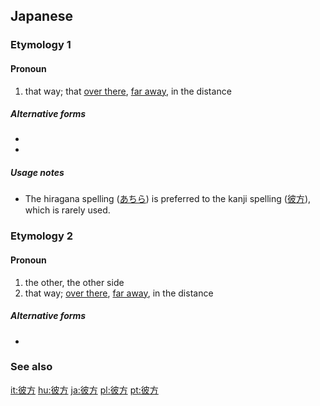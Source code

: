 ==Japanese==

===Etymology 1===

====Pronoun====
{{ja-pos|k|pronoun|hira=あちら|rom=achira}}
# that way; that [[over there]], [[far away]], in the distance

=====Alternative forms=====
* {{l|ja|あち}}
* {{l|ja|あっち}}

=====Usage notes=====
*The hiragana spelling ([[あちら]]) is preferred to the kanji spelling ([[彼方]]), which is rarely used.

===Etymology 2===

====Pronoun====
{{ja-pos|k|pronoun|hira=かなた|rom=kanata}}
# the other, the other side
# that way; [[over there]], [[far away]], in the distance

=====Alternative forms=====
* {{l|ja|あなた}}

===See also===
{{Japanese demonstratives}}

[[it:彼方]]
[[hu:彼方]]
[[ja:彼方]]
[[pl:彼方]]
[[pt:彼方]]